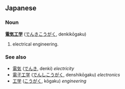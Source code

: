 == Japanese ==
=== Noun ===
'''[[電気]][[工学]]''' ([[でんきこうがく]], denkikōgaku)

# electrical engineering.

=== See also ===
* [[電気]] ([[でんき]], denki)  ''electricity''
* [[電子工学]] ([[でんしこうがく]], denshikōgaku)  ''electronics''
* [[工学]] ([[こうがく]], kōgaku) ''engineering''